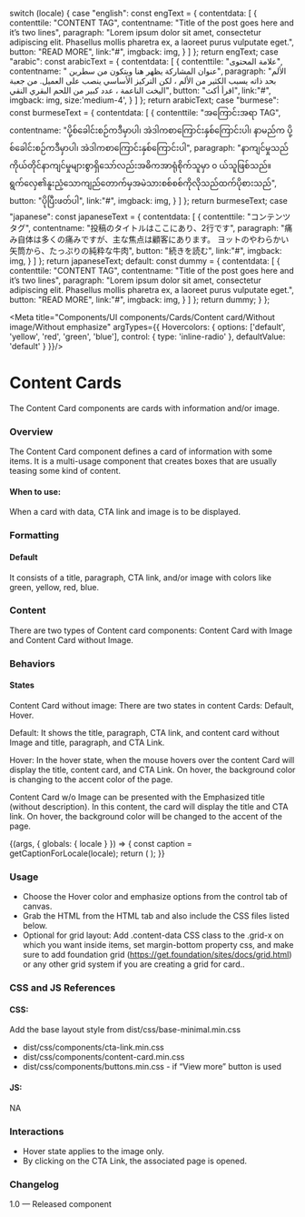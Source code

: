 
  switch (locale) {
    case "english":
      const engText = {
        contentdata: [
          {
            contenttile: "CONTENT TAG",
            contentname: "Title of the post goes here and it’s two lines",
            paragraph: "Lorem ipsum dolor sit amet, consectetur adipiscing elit. Phasellus mollis pharetra ex, a laoreet purus vulputate eget.",
            button: "READ MORE",
            link:"#",
            imgback: img,
          }
        ]
      };
    return engText;
    case "arabic":
      const arabicText = {
        contentdata: [
          {
            contenttile: "علامة المحتوى",
            contentname: " عنوان المشاركة يظهر هنا ويتكون من سطرين",
            paragraph: "الألم بحد ذاته يسبب الكثير من الألم ، لكن التركيز الأساسي ينصب على العميل. من جعبة اليخت الناعمة ، عدد كبير من اللحم البقري النقي",
            button: "اقرأ أكث",
            link:"#",
            imgback: img,
            size:'medium-4',
          }
        ]
      };
      return arabicText;
    case "burmese":
      const burmeseText = {
        contentdata: [
          {
            contenttile: "အကြောင်းအရာ TAG",
            contentname: "ပို့စ်ခေါင်းစဉ်ကဒီမှာပါ၊ အဲဒါကစာကြောင်းနှစ်ကြောင်းပါ၊ နာမည်က ပို့စ်ခေါင်းစဉ်ကဒီမှာပါ၊ အဲဒါကစာကြောင်းနှစ်ကြောင်းပါ",
            paragraph: "နာကျင်မှုသည်ကိုယ်တိုင်နာကျင်မှုများစွာရှိသော်လည်းအဓိကအာရုံစိုက်သူမှာ ၀ ယ်သူဖြစ်သည်။ ရွက်လှေ၏နူးညံ့သောကျည်တောက်မှအမဲသားစစ်စစ်ကိုလိုသည်ထက်ပိုစားသည်",
            button: "ပိုပြီးဖတ်ပါ",
            link:"#",
            imgback: img,
          }
        ]
      };
      return burmeseText;
    case "japanese":
      const japaneseText = {
        contentdata: [
          {
            contenttile: "コンテンツタグ",
            contentname: "投稿のタイトルはここにあり、2行です",
            paragraph: "痛み自体は多くの痛みですが、主な焦点は顧客にあります。 ヨットのやわらかい矢筒から、たっぷりの純粋な牛肉",
            button: "続きを読む",
            link:"#",
            imgback: img,
          }
        ]
      };
      return japaneseText;
    default:
      const dummy = {
        contentdata: [
          {
            contenttile: "CONTENT TAG",
            contentname: "Title of the post goes here and it’s two lines",
            paragraph: "Lorem ipsum dolor sit amet, consectetur adipiscing elit. Phasellus mollis pharetra ex, a laoreet purus vulputate eget.",
            button: "READ MORE",
            link:"#",
            imgback: img,
          }
        ]
      };
      return dummy;
  }
};

<Meta title="Components/UI components/Cards/Content card/Without image/Without emphasize" argTypes={{
  Hovercolors: { 
    options: ['default', 'yellow', 'red', 'green', 'blue'],
    control: { type: 'inline-radio' },
    defaultValue: 'default'
  }
}}/>



# Content Cards

The Content Card components are cards with information and/or image. 

### Overview
The Content Card component defines a card of information with some items. It is a multi-usage component that creates boxes that are usually teasing some kind of content.
 
#### When to use:

When a card with data, CTA link and image is to be displayed.

### Formatting

#### Default
It consists of a title, paragraph, CTA link, and/or image with colors like green, yellow, red, blue.

### Content
There are two types of Content card components: Content Card with Image and Content Card without Image. 

### Behaviors

#### States 
Content Card without image:
There are two states in content Cards: Default, Hover.

Default: It shows the title, paragraph, CTA link, and content card without Image and title, paragraph, and CTA Link.

Hover: In the hover state, when the mouse hovers over the content Card will display the title, content card, and CTA Link. On hover, the background color is changing to the accent color of the page.

Content Card w/o Image can be presented with the Emphasized title (without description). In this content, the card will display the title and CTA link. On hover, the background color will be changed to the accent of the page.

<Canvas>
<Story name="Without emphasize">
  {(args, { globals: { locale } }) => {
    const caption = getCaptionForLocale(locale);
    return (
      <ContentCardWithOutImage
        data={caption.contentdata} {...args}
      ></ContentCardWithOutImage>
    );
  }}
</Story>
</Canvas>

### Usage
- Choose the Hover color and emphasize options from the control tab of canvas.
- Grab the HTML from the HTML tab and also include the CSS files listed below.
- Optional for grid layout: Add .content-data CSS class to the .grid-x  on which you want inside items, set margin-bottom property css, and make sure to add foundation grid (https://get.foundation/sites/docs/grid.html) or any other grid system if you are creating a grid for card..

### CSS and JS References

#### CSS:

Add the base layout style from dist/css/base-minimal.min.css
- dist/css/components/cta-link.min.css
- dist/css/components/content-card.min.css
- dist/css/components/buttons.min.css - if “View more” button is used

#### JS:
NA

### Interactions
- Hover state applies to the image only.
- By clicking on the CTA Link, the associated page is opened. 

### Changelog
1.0 — Released component

